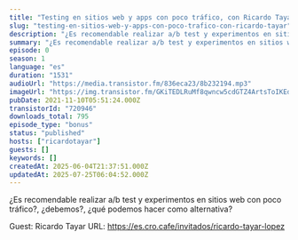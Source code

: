 ```yaml
---
title: "Testing en sitios web y apps con poco tráfico, con Ricardo Tayar"
slug: "testing-en-sitios-web-y-apps-con-poco-trafico-con-ricardo-tayar"
description: "¿Es recomendable realizar a/b test y experimentos en sitios web con poco tráfico?, ¿debemos?, ¿qué podemos hacer como alternativa?\n\nGuest: Ricardo Tayar\nURL: https://es.cro.cafe/invitados/ricardo-tayar-lopez"
summary: "¿Es recomendable realizar a/b test y experimentos en sitios web con poco tráfico?, ¿debemos?, ¿qué podemos hacer como alternativa?"
episode: 0
season: 1
language: "es"
duration: "1531"
audioUrl: "https://media.transistor.fm/836eca23/8b232194.mp3"
imageUrl: "https://img.transistor.fm/GKiTEDLRuMf8qwncw5cdGTZ4ArtsToIKEdpjD5XEJbU/rs:fill:0:0:1/w:3000/h:3000/q:60/aHR0cHM6Ly9pbWct/dXBsb2FkLXByb2R1/Y3Rpb24udHJhbnNp/c3Rvci5mbS84Yzlk/YmUzNTYxYjZiZDY2/N2FiMWZiMzg3ZDg1/MmZmYy5qcGc.webp"
pubDate: 2021-11-10T05:51:24.000Z
transistorId: "720946"
downloads_total: 795
episode_type: "bonus"
status: "published"
hosts: ["ricardotayar"]
guests: []
keywords: []
createdAt: 2025-06-04T21:37:51.000Z
updatedAt: 2025-07-25T06:04:52.000Z
---
```


¿Es recomendable realizar a/b test y experimentos en sitios web con poco tráfico?, ¿debemos?, ¿qué podemos hacer como alternativa?

Guest: Ricardo Tayar
URL: https://es.cro.cafe/invitados/ricardo-tayar-lopez
